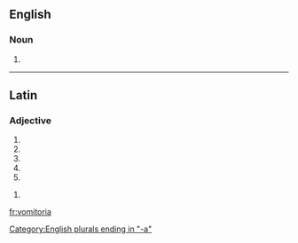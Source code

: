 ==English==

===Noun===
{{head|en}}

# {{irregular plural of|vomitorium}}

[[Category:English plurals ending in "-a"]]

----

==Latin==

===Adjective===
{{la-adj-form|vomitōria}}

# {{inflection of|vomitōrius||nom|f|s|lang=la}}
# {{inflection of|vomitōrius||nom|n|p|lang=la}}
# {{inflection of|vomitōrius||acc|n|p|lang=la}}
# {{inflection of|vomitōrius||voc|f|s|lang=la}}
# {{inflection of|vomitōrius||voc|n|p|lang=la}}

{{la-adj-form|vomitōriā}}

# {{inflection of|vomitōrius||abl|f|s|lang=la}}

[[fr:vomitoria]]